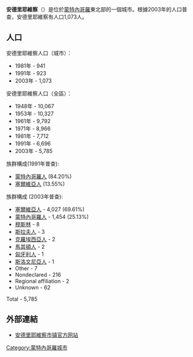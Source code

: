 {{Infobox City
|name = 安德里耶維察
|official_name = {{native name|cnr|Andrijevica / Андријевица}}
|image_flag= 
|image_seal= CoatAN.jpg
|image_map = Andrijevica-Position.PNG
|mapsize = 200px
|subdivision_type = [[国家|国家]]
|subdivision_name = {{MNE}}
|leader_title = 
|leader_name =
|region= 
|departement= 
|party=
|area_total = 283
|population_as_of  = 2003
|population_total = 1,073
|population_density = 
|timezone = +1
|latd = 
|latm = 
|lats = 
|latNS = 
|longd = 
|longm = 
|longs = 
|longEW = 
|website = 
|}}
'''安德里耶維察'''（{{lang-cnr|Andrijevica / Андријевица}}）是位於[[蒙特內哥羅|蒙特內哥羅]]東北部的一個城市。根據2003年的人口普查，安德里耶維察有人口1,073人。

==人口==

安德里耶維察人口（城市）：
*1981年 - 941
*1991年 - 923
*2003年 - 1,073

安德里耶維察人口（全區）：
*1948年 - 10,067
*1953年 - 10,327
*1961年 - 9,792
*1971年 - 8,966
*1981年 - 7,712 
*1991年 - 6,696
*2003年 - 5,785

族群構成(1991年普查):
*[[蒙特內哥羅人|蒙特內哥羅人]] (84.20%)
*[[塞爾維亞人|塞爾維亞人]] (13.55%) 

族群構成 (2003年普查):
* [[塞爾維亞人|塞爾維亞人]] - 4,027 (69.61%)
* [[蒙特內哥羅人|蒙特內哥羅人]] - 1,454 (25.13%)
* [[穆斯林|穆斯林]] - 8
* [[斯拉夫人|斯拉夫人]] - 3
* [[克羅埃西亞人|克羅埃西亞人]] - 2
* [[馬其頓人|馬其頓人]] - 2
* [[匈牙利人|匈牙利人]] - 1
* [[斯洛文尼亞人|斯洛文尼亞人]] - 1
* Other - 7
* Nondeclared - 216
* Regional affiliation - 2
* Unknown - 62
Total - 5,785

==外部連結==
* [http://opstinaandrijevica.me/ 安德里耶維察市镇官方网站] {{Wayback|url=http://opstinaandrijevica.me/ |date=20220228000854 }} {{cnr icon}}

[[Category:蒙特內哥羅城市|Category:蒙特內哥羅城市]]